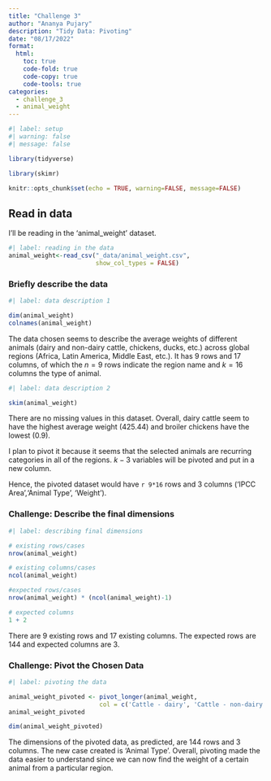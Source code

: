 ```yaml
---
title: "Challenge 3"
author: "Ananya Pujary" 
description: "Tidy Data: Pivoting"
date: "08/17/2022"
format:
  html:
    toc: true
    code-fold: true
    code-copy: true
    code-tools: true
categories:
  - challenge_3
  - animal_weight
---
```


```r
#| label: setup
#| warning: false
#| message: false

library(tidyverse)

library(skimr)

knitr::opts_chunk$set(echo = TRUE, warning=FALSE, message=FALSE)
```

## Read in data

I'll be reading in the 'animal_weight' dataset.
```r
#| label: reading in the data
animal_weight<-read_csv("_data/animal_weight.csv",
                        show_col_types = FALSE)

```

### Briefly describe the data

```r
#| label: data description 1

dim(animal_weight)
colnames(animal_weight) 

```
The data chosen seems to describe the average weights of different animals (dairy and non-dairy cattle, chickens, ducks, etc.) across global regions (Africa, Latin America, Middle East, etc.). It has 9 rows and 17 columns, of which the $n=9$ rows indicate the region name and $k=16$ columns the type of animal. 

```r
#| label: data description 2

skim(animal_weight)

```
There are no missing values in this dataset. Overall, dairy cattle seem to have the highest average weight (425.44) and broiler chickens have the lowest (0.9).

I plan to pivot it because it seems that the selected animals are recurring categories in all of the regions. $k-3$ variables will be pivoted and put in a new column.

Hence, the pivoted dataset would have `r 9*16` rows and 3 columns ('IPCC Area','Animal Type', 'Weight').

### Challenge: Describe the final dimensions

```r
#| label: describing final dimensions

# existing rows/cases
nrow(animal_weight)

# existing columns/cases
ncol(animal_weight)

#expected rows/cases
nrow(animal_weight) * (ncol(animal_weight)-1)

# expected columns 
1 + 2

```

There are 9 existing rows and 17 existing columns. The expected rows are 144 and expected columns are 3.

### Challenge: Pivot the Chosen Data 

```r
#| label: pivoting the data

animal_weight_pivoted <- pivot_longer(animal_weight,
                         col = c('Cattle - dairy', 'Cattle - non-dairy', 'Buffaloes', 'Swine - market', 'Swine - breeding', 'Chicken - Broilers', 'Chicken - Layers', 'Ducks', 'Turkeys', 'Sheep', 'Goats', 'Horses', 'Asses', 'Mules', 'Camels', 'Llamas'), names_to = 'Animal Type', values_to = 'Weight')
animal_weight_pivoted

dim(animal_weight_pivoted)
```
The dimensions of the pivoted data, as predicted, are 144 rows and 3 columns. The new case created is 'Animal Type'. Overall, pivoting made the data easier to understand since we can now find the weight of a certain animal from a particular region.
